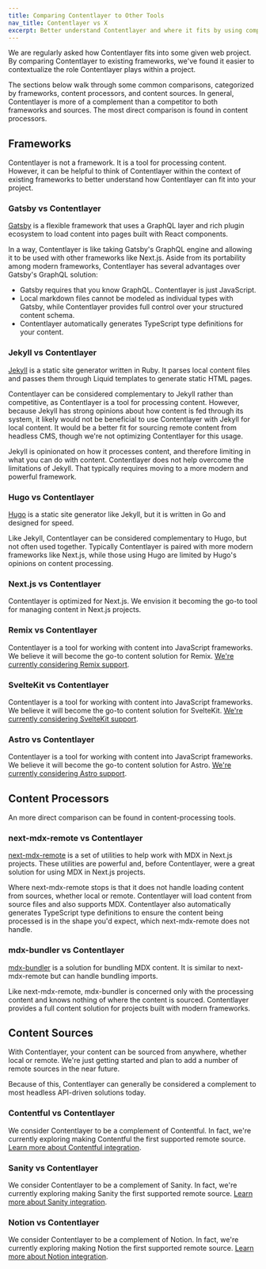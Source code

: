 ```yaml
---
title: Comparing Contentlayer to Other Tools
nav_title: Contentlayer vs X
excerpt: Better understand Contentlayer and where it fits by using comparisons to tools that you're familiar with.
---
```


We are regularly asked how Contentlayer fits into some given web project. By comparing Contentlayer to existing frameworks, we've found it easier to contextualize the role Contentlayer plays within a project.

The sections below walk through some common comparisons, categorized by frameworks, content processors, and content sources. In general, Contentlayer is more of a complement than a competitor to both frameworks and sources. The most direct comparison is found in content processors.

## Frameworks

Contentlayer is not a framework. It is a tool for processing content. However, it can be helpful to think of Contentlayer within the context of existing frameworks to better understand how Contentlayer can fit into your project.

### Gatsby vs Contentlayer

[Gatsby](https://www.gatsbyjs.com/) is a flexible framework that uses a GraphQL layer and rich plugin ecosystem to load content into pages built with React components.

In a way, Contentlayer is like taking Gatsby's GraphQL engine and allowing it to be used with other frameworks like Next.js. Aside from its portability among modern frameworks, Contentlayer has several advantages over Gatsby's GraphQL solution:

- Gatsby requires that you know GraphQL. Contentlayer is just JavaScript.
- Local markdown files cannot be modeled as individual types with Gatsby, while Contentlayer provides full control over your structured content schema.
- Contentlayer automatically generates TypeScript type definitions for your content.

### Jekyll vs Contentlayer

[Jekyll](https://jekyllrb.com/) is a static site generator written in Ruby. It parses local content files and passes them through Liquid templates to generate static HTML pages.

Contentlayer can be considered complementary to Jekyll rather than competitive, as Contentlayer is a tool for processing content. However, because Jekyll has strong opinions about how content is fed through its system, it likely would not be beneficial to use Contentlayer with Jekyll for local content. It would be a better fit for sourcing remote content from headless CMS, though we're not optimizing Contentlayer for this usage.

Jekyll is opinionated on how it processes content, and therefore limiting in what you can do with content. Contentlayer does not help overcome the limitations of Jekyll. That typically requires moving to a more modern and powerful framework.

### Hugo vs Contentlayer

[Hugo](https://gohugo.io/) is a static site generator like Jekyll, but it is written in Go and designed for speed.

Like Jekyll, Contentlayer can be considered complementary to Hugo, but not often used together. Typically Contentlayer is paired with more modern frameworks like Next.js, while those using Hugo are limited by Hugo's opinions on content processing.

### Next.js vs Contentlayer

Contentlayer is optimized for Next.js. We envision it becoming the go-to tool for managing content in Next.js projects.

### Remix vs Contentlayer

Contentlayer is a tool for working with content into JavaScript frameworks. We believe it will become the go-to content solution for Remix. [We're currently considering Remix support](/docs/environments/remix).

### SvelteKit vs Contentlayer

Contentlayer is a tool for working with content into JavaScript frameworks. We believe it will become the go-to content solution for SvelteKit. [We're currently considering SvelteKit support](/docs/environments/svelte).

### Astro vs Contentlayer

Contentlayer is a tool for working with content into JavaScript frameworks. We believe it will become the go-to content solution for Astro. [We're currently considering Astro support](/docs/environments/astro).

## Content Processors

An more direct comparison can be found in content-processing tools.

### next-mdx-remote vs Contentlayer

[next-mdx-remote](https://github.com/hashicorp/next-mdx-remote) is a set of utilities to help work with MDX in Next.js projects. These utilities are powerful and, before Contentlayer, were a great solution for using MDX in Next.js projects.

Where next-mdx-remote stops is that it does not handle loading content from sources, whether local or remote. Contentlayer will load content from source files and also supports MDX. Contentlayer also automatically generates TypeScript type definitions to ensure the content being processed is in the shape you'd expect, which next-mdx-remote does not handle.

### mdx-bundler vs Contentlayer

[mdx-bundler](https://github.com/kentcdodds/mdx-bundler) is a solution for bundling MDX content. It is similar to next-mdx-remote but can handle bundling imports.

Like next-mdx-remote, mdx-bundler is concerned only with the processing content and knows nothing of where the content is sourced. Contentlayer provides a full content solution for projects built with modern frameworks.

## Content Sources

With Contentlayer, your content can be sourced from anywhere, whether local or remote. We're just getting started and plan to add a number of remote sources in the near future.

Because of this, Contentlayer can generally be considered a complement to most headless API-driven solutions today.

### Contentful vs Contentlayer

We consider Contentlayer to be a complement of Contentful. In fact, we're currently exploring making Contentful the first supported remote source. [Learn more about Contentful integration](/docs/sources/contentful).

### Sanity vs Contentlayer

We consider Contentlayer to be a complement of Sanity. In fact, we're currently exploring making Sanity the first supported remote source. [Learn more about Sanity integration](/docs/sources/sanity).

### Notion vs Contentlayer

We consider Contentlayer to be a complement of Notion. In fact, we're currently exploring making Notion the first supported remote source. [Learn more about Notion integration](/docs/sources/notion).
